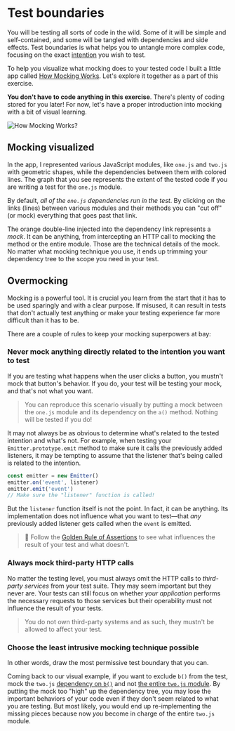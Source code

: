 # Test boundaries

You will be testing all sorts of code in the wild. Some of it will be simple and self-contained, and some will be tangled with dependencies and side effects. Test boundaries is what helps you to untangle more complex code, focusing on the exact [intention](https://www.epicweb.dev/the-true-purpose-of-testing) you wish to test.

To help you visualize what mocking does to your tested code I built a little app called [How Mocking Works](https://howmocking.works). Let's explore it together as a part of this exercise.

<callout-info>**You don't have to code anything in this exercise**. There's plenty of coding stored for you later! For now, let's have a proper introduction into mocking with a bit of visual learning.</callout-info>

![How Mocking Works?](https://howmocking.works/og.jpg)

## Mocking visualized

In the app, I represented various JavaScript modules, like `one.js` and `two.js` with geometric shapes, while the dependencies between them with colored lines. The graph that you see represents the extent of the tested code if you are writing a test for the `one.js` module.

By default, _all of the `one.js` dependencies run in the test_. By clicking on the links (lines) between various modules and their methods you can "cut off" (or mock) everything that goes past that link.

The orange double-line injected into the dependency link represents a _mock_. It can be anything, from intercepting an HTTP call to mocking the method or the entire module. Those are the technical details of the mock. No matter what mocking technique you use, it ends up trimming your dependency tree to the scope you need in your test.

## Overmocking

Mocking is a powerful tool. It is crucial you learn from the start that it has to be used sparingly and with a clear purpose. If misused, it can result in tests that don't actually test anything or make your testing experience far more difficult than it has to be.

There are a couple of rules to keep your mocking superpowers at bay:

### Never mock anything directly related to the intention you want to test

If you are testing what happens when the user clicks a button, you mustn't mock that button's behavior. If you do, your test will be testing your mock, and that's not what you want.

> You can reproduce this scenario visually by putting a mock between the `one.js` module and its dependency on the `a()` method. Nothing will be tested if you do!

It may not always be as obvious to determine what's related to the tested intention and what's not. For example, when testing your `Emitter.prototype.emit` method to make sure it calls the previously added listeners, it may be tempting to assume that the listener that's being called is related to the intention.

```ts
const emitter = new Emitter()
emitter.on('event', listener)
emitter.emit('event')
// Make sure the "listener" function is called!
```

But the `listener` function itself is not the point. In fact, it can be anything. Its implementation does not influence what you want to test—that _any_ previously added listener gets called when the `event` is emitted.

> :scroll: Follow the [Golden Rule of Assertions](https://www.epicweb.dev/the-golden-rule-of-assertions) to see what influences the result of your test and what doesn't.

### Always mock third-party HTTP calls

No matter the testing level, you must always omit the HTTP calls to _third-party services_ from your test suite. They may seem important but they never are. Your tests can still focus on whether _your application_ performs the necessary requests to those services but their operability must not influence the result of your tests.

> You do not own third-party systems and as such, they mustn't be allowed to affect your test.

### Choose the least intrusive mocking technique possible

In other words, draw the most permissive test boundary that you can.

Coming back to our visual example, if you want to exclude `b()` from the test, mock the `two.js` [dependency on `b()`](https://howmocking.works/#7) and not [the entire `two.js` module](https://howmocking.works/#2). By putting the mock too "high" up the dependency tree, you may lose the important behaviors of your code even if they don't seem related to what you are testing. But most likely, you would end up re-implementing the missing pieces because now _you_ become in charge of the entire `two.js` module.
